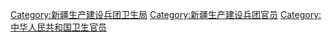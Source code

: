[[Category:新疆生产建设兵团卫生局|Category:新疆生产建设兵团卫生局]]
[[Category:新疆生产建设兵团官员|Category:新疆生产建设兵团官员]]
[[Category:中华人民共和国卫生官员|Category:中华人民共和国卫生官员]]